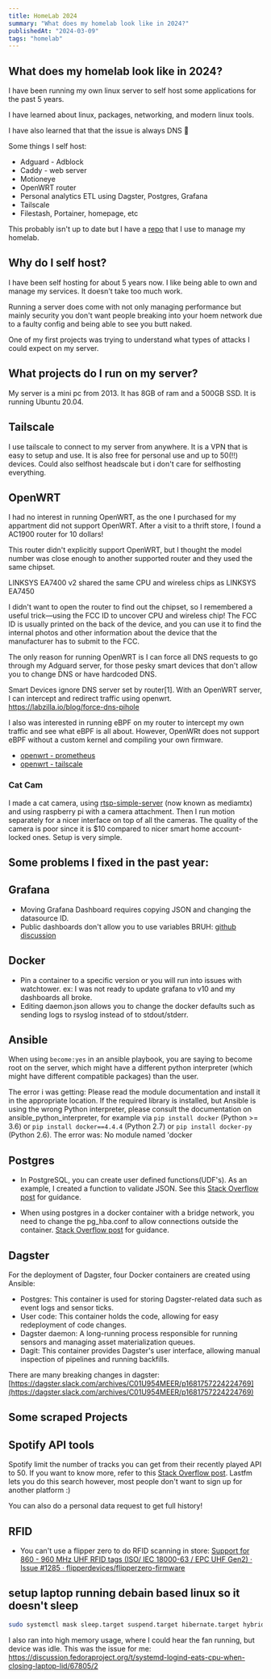 ```yaml
---
title: HomeLab 2024
summary: "What does my homelab look like in 2024?"
publishedAt: "2024-03-09"
tags: "homelab"
---
```


## What does my homelab look like in 2024?

I have been running my own linux server to self host some applications for the past 5 years.

I have learned about linux, packages, networking, and modern linux tools.

I have also learned that that the issue is always DNS :troll:

Some things I self host:

- Adguard - Adblock
- Caddy - web server
- Motioneye
- OpenWRT router
- Personal analytics ETL using Dagster, Postgres, Grafana
- Tailscale
- Filestash, Portainer, homepage, etc

This probably isn't up to date but I have a [repo](https://github.com/notedwin/ansible-compose) that I use to manage my homelab.

## Why do I self host?

I have been self hosting for about 5 years now. I like being able to own and manage my services. It doesn't take too much work.

Running a server does come with not only managing performance but mainly security you don't want people breaking into your hoem network due to a faulty config and being able to see you butt naked.

One of my first projects was trying to understand what types of attacks I could expect on my server.

## What projects do I run on my server?

My server is a mini pc from 2013. It has 8GB of ram and a 500GB SSD. It is running Ubuntu 20.04.

## Tailscale

I use tailscale to connect to my server from anywhere. It is a VPN that is easy to setup and use. It is also free for personal use and up to 50(!!) devices.
Could also selfhost headscale but i don't care for selfhosting everything.

## OpenWRT

I had no interest in running OpenWRT, as the one I purchased for my appartment did not support OpenWRT. After a visit to a thrift store, I found a AC1900 router for 10 dollars!

This router didn't explicitly support OpenWRT, but I thought the model number was close enough to another supported router and they used the same chipset.

LINKSYS EA7400 v2 shared the same CPU and wireless chips as LINKSYS EA7450

I didn't want to open the router to find out the chipset, so I remembered a useful trick—using the FCC ID to uncover CPU and wireless chip!
The FCC ID is usually printed on the back of the device, and you can use it to find the internal photos and other information about the device that the manufacturer has to submit to the FCC.

The only reason for running OpenWRT is I can force all DNS requests to go through my Adguard server, for those pesky smart devices that don't allow you to change DNS or have hardcoded DNS.

Smart Devices ignore DNS server set by router[1]. With an OpenWRT server, I can intercept and redirect traffic using openwrt.
https://labzilla.io/blog/force-dns-pihole

I also was interested in running eBPF on my router to intercept my own traffic and see what eBPF is all about.
However, OpenWRt does not support eBPF without a custom kernel and compiling your own firmware.

- [openwrt - prometheus](https://www.cloudrocket.at/posts/monitor-openwrt-nodes-with-prometheus/)
- [openwrt - tailscale](https://openwrt.org/docs/guide-user/services/vpn/tailscale/start)

### Cat Cam

I made a cat camera, using [rtsp-simple-server](https://github.com/bluenviron/mediamtx) (now known as mediamtx) and using raspberry pi with a camera attachment. Then I run motion separately for a nicer interface on top of all the cameras. The quality of the camera is poor since it is $10 compared to nicer smart home account-locked ones.
Setup is very simple.

## Some problems I fixed in the past year:

## Grafana

- Moving Grafana Dashboard requires copying JSON and changing the datasource ID.
- Public dashboards don't allow you to use variables BRUH: [github discussion](https://github.com/grafana/grafana/discussions/49253)

## Docker

- Pin a container to a specific version or you will run into issues with watchtower. ex: I was not ready to update grafana to v10 and my dashboards all broke.
- Editing daemon.json allows you to change the docker defaults such as sending logs to rsyslog instead of to stdout/stderr.

## Ansible

When using `become:yes` in an ansible playbook, you are saying to become root on the server, which might have a different python interpreter (which might have different compatible packages) than the user.

The error i was getting: Please read the module documentation and install it in the appropriate location. If the required library is installed, but Ansible is using the wrong Python interpreter, please consult the documentation on ansible_python_interpreter, for example via `pip install docker` (Python >= 3.6) or `pip install docker==4.4.4` (Python 2.7) or `pip install docker-py` (Python 2.6). The error was: No module named 'docker

## Postgres

- In PostgreSQL, you can create user defined functions(UDF's). As an example, I created a function to validate JSON. See this [Stack Overflow post](https://stackoverflow.com/questions/30187554/how-to-verify-a-string-is-valid-json-in-postgresql) for guidance.

- When using postgres in a docker container with a bridge network, you need to change the pg_hba.conf to allow connections outside the container. [Stack Overflow post](https://stackoverflow.com/questions/30187554/how-to-verify-a-string-is-valid-json-in-postgresql) for guidance.

## Dagster

For the deployment of Dagster, four Docker containers are created using Ansible:

- Postgres: This container is used for storing Dagster-related data such as event logs and sensor ticks.
- User code: This container holds the code, allowing for easy redeployment of code changes.
- Dagster daemon: A long-running process responsible for running sensors and managing asset materialization queues.
- Dagit: This container provides Dagster&#39;s user interface, allowing manual inspection of pipelines and running backfills.

There are many breaking changes in dagster: [https://dagster.slack.com/archives/C01U954MEER/p1681757224224769](https://dagster.slack.com/archives/C01U954MEER/p1681757224224769)

## Some scraped Projects

## Spotify API tools

Spotify limit the number of tracks you can get from their recently played API to 50.
If you want to know more, refer to this [Stack Overflow post](https://stackoverflow.com/questions/56061606/spotify-api-recently-played-paging). Lastfm lets you do this search however, most people don't want to sign up for another platform :)

You can also do a personal data request to get full history!

## RFID

- You can't use a flipper zero to do RFID scanning in store: [Support for 860 - 960 MHz UHF RFID tags (ISO/ IEC 18000-63 / EPC UHF Gen2) · Issue #1285 · flipperdevices/flipperzero-firmware](https://github.com/flipperdevices/flipperzero-firmware/issues/1285)

## setup laptop running debain based linux so it doesn't sleep

```bash
sudo systemctl mask sleep.target suspend.target hibernate.target hybrid-sleep.target
```

I also ran into high memory usage, where I could hear the fan running, but device was idle. This was the issue for me:
https://discussion.fedoraproject.org/t/systemd-logind-eats-cpu-when-closing-laptop-lid/67805/2
